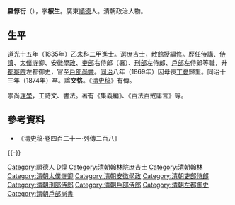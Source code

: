 '''羅惇衍'''（{{bd|1814年||1874年|catIdx=L羅}}），字'''椒生'''。廣東[[順德|順德]]人。清朝政治人物。

== 生平 ==
[[道光|道光]]十五年（1835年）乙未科二甲進士。選[[庶吉士|庶吉士]]，[[散館|散館]]授[[編修|編修]]。歷任[[侍講|侍講]]、[[侍讀|侍讀]]、[[太僕寺|太僕寺]]卿、安徽[[學政|學政]]、[[吏部|吏部]]右侍郎（署）、[[刑部|刑部]]左侍郎、[[戶部|戶部]]左侍郎等職，升[[都察院|都察院]]左都御史，官至[[戶部尚書|戶部尚書]]。[[同治|同治]]八年（1869年）因母喪[[丁憂|丁憂]]歸里。同治十三年（1874年）卒。諡'''文恪'''。《[[清史稿|清史稿]]》有傳。

崇尚[[理學|理學]]，工詩文、書法。著有《集義編》、《百法百戒庸言》等。

==參考資料==
*《清史稿·卷四百二十一·列傳二百八》

{{-}}
{{start box}}
{{s-off}}
{{succession box|[[沈兆霖|沈兆霖]]|[[董恂|董恂]]|[[清朝户部尚书列表#户部汉尚书|戶部漢尚書]]|<small>同治元年七月庚子－同治八年六月辛酉<br>（1862年8月14日－1869年7月29日）</small>}}
{{end box}}

{{道光十五年乙未科殿試金榜}}

{{Authority control}}

{{DEFAULTSORT:Luo羅}}
[[Category:順德人|Category:順德人]]
[[Category:羅姓|D惇]]
[[Category:清朝翰林院庶吉士|Category:清朝翰林院庶吉士]]
[[Category:清朝翰林|Category:清朝翰林]]
[[Category:清朝太僕寺卿|Category:清朝太僕寺卿]]
[[Category:清朝安徽學政|Category:清朝安徽學政]]
[[Category:清朝吏部侍郎|Category:清朝吏部侍郎]]
[[Category:清朝刑部侍郎|Category:清朝刑部侍郎]]
[[Category:清朝戶部侍郎|Category:清朝戶部侍郎]]
[[Category:清朝左都御史|Category:清朝左都御史]]
[[Category:清朝戶部尚書|Category:清朝戶部尚書]]